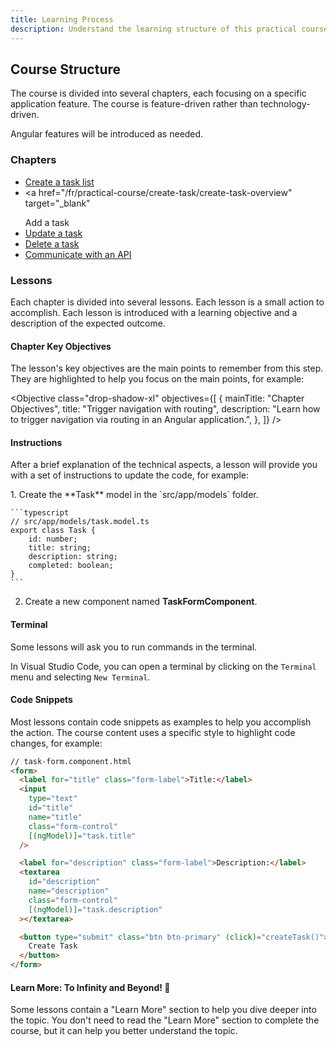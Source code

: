 ```yaml
---
title: Learning Process
description: Understand the learning structure of this practical course.
---
```



## Course Structure

The course is divided into several chapters, each focusing on a specific application feature.
The course is feature-driven rather than technology-driven.

Angular features will be introduced as needed.

### Chapters

- <a href="/fr/practical-course/task-listing/display-overview" target="_blank">
    Create a task list
  </a>
- <a
    href="/fr/practical-course/create-task/create-task-overview"
    target="_blank"
  >
    Add a task
  </a>
- <a href="/fr/practical-course/update-task/update-overview" target="_blank">
    Update a task
  </a>
- <a href="/fr/practical-course/delete-task/delete-overview" target="_blank">
    Delete a task
  </a>
- <a href="/fr/practical-course/api-server/api-overview" target="_blank">
    Communicate with an API
  </a>

### Lessons

Each chapter is divided into several lessons. Each lesson is a small action to accomplish.
Each lesson is introduced with a learning objective and a description of the expected outcome.

#### Chapter Key Objectives

The lesson's key objectives are the main points to remember from this step.
They are highlighted to help you focus on the main points, for example:

<Objective
  class="drop-shadow-xl"
  objectives={[
    {
      mainTitle: "Chapter Objectives",
      title: "Trigger navigation with routing",
      description:
        "Learn how to trigger navigation via routing in an Angular application.",
    },
  ]}
/>

#### Instructions

After a brief explanation of the technical aspects, a lesson will provide you with a set of instructions to update the code, for example:

<Steps>
1. Create the **Task** model in the `src/app/models` folder.

    ```typescript
    // src/app/models/task.model.ts
    export class Task {
        id: number;
        title: string;
        description: string;
        completed: boolean;
    }
    ```

2. Create a new component named **TaskFormComponent**.
   </Steps>

#### Terminal

Some lessons will ask you to run commands in the terminal.

In Visual Studio Code, you can open a terminal by clicking on the `Terminal` menu and selecting `New Terminal`.

#### Code Snippets

Most lessons contain code snippets as examples to help you accomplish the action.
The course content uses a specific style to highlight code changes, for example:

```html ins={"Add the event binding to create the task": 8-9} ins="(click)="createTask()""
// task-form.component.html
<form>
  <label for="title" class="form-label">Title:</label>
  <input
    type="text"
    id="title"
    name="title"
    class="form-control"
    [(ngModel)]="task.title"
  />

  <label for="description" class="form-label">Description:</label>
  <textarea
    id="description"
    name="description"
    class="form-control"
    [(ngModel)]="task.description"
  ></textarea>

  <button type="submit" class="btn btn-primary" (click)="createTask()">
    Create Task
  </button>
</form>
```

#### Learn More: To Infinity and Beyond! 🚀

Some lessons contain a "Learn More" section to help you dive deeper into the topic.
You don't need to read the "Learn More" section to complete the course, but it can help you better understand the topic.
